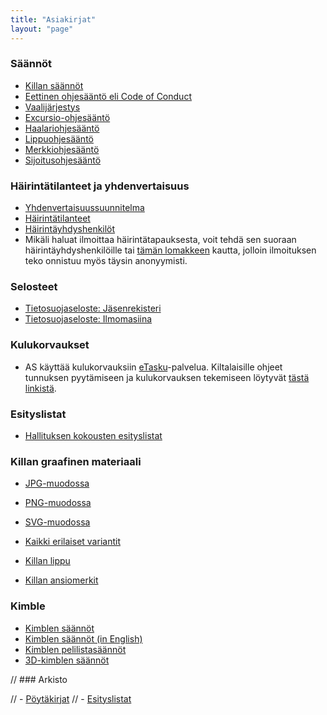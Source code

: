```yaml
---
title: "Asiakirjat"
layout: "page"
---
```


### Säännöt
- [Killan säännöt](docs/guild-rules)
- [Eettinen ohjesääntö eli Code of Conduct](docs/code-of-conduct)
- [Vaalijärjestys](docs/electoral-order)
- [Excursio-ohjesääntö](docs/excursion-guidelines)
- [Haalariohjesääntö](docs/overall-guidelines)
- [Lippuohjesääntö](docs/flag-guidelines)
- [Merkkiohjesääntö](docs/badge-guideline)
- [Sijoitusohjesääntö](docs/investment-guideline)



### Häirintätilanteet ja yhdenvertaisuus
- [Yhdenvertaisuussuunnitelma](harassment/plan-for-equality)
- [Häirintätilanteet](harassment/situations)
- [Häirintäyhdyshenkilöt](harassment/haryt)
- Mikäli haluat ilmoittaa häirintätapauksesta, voit tehdä sen suoraan häirintäyhdyshenkilöille tai [tämän lomakkeen](https://forms.gle/ZsDiCTF9WhabRn8UA) kautta, jolloin ilmoituksen teko onnistuu myös täysin anonyymisti.


### Selosteet
- [Tietosuojaseloste: Jäsenrekisteri](legal/privacy-policy-member)
- [Tietosuojaseloste: Ilmomasiina](legal/privacy-policy-ilmomasiina)

### Kulukorvaukset
- AS käyttää kulukorvauksiin [eTasku](https://www.etasku.fi/)-palvelua. Kiltalaisille ohjeet tunnuksen pyytämiseen ja kulukorvauksen tekemiseen löytyvät [tästä linkistä](https://drive.google.com/file/d/1_OGfwUXxugBYNFsS1IKSjqoqpnbJvFq1/view?usp=sharing).

### Esityslistat
- [Hallituksen kokousten esityslistat](https://drive.google.com/drive/folders/1eiCAypEm50P10ECT2bkTrbkNKnVqYz9Q?usp=sharing)


### Killan graafinen materiaali
- [JPG-muodossa](graphic-material/as_plain_bw.jpg)
- [PNG-muodossa](graphic-material/as_plain_bw.png)
- [SVG-muodossa](graphic-material/as_plain_bw.svg)
- [Kaikki erilaiset variantit](https://drive.google.com/drive/folders/1Cas84zny-b8Z-os7HorN-8k9a67Wq4k5?usp=sharing)

- [Killan lippu](http://old.as.fi/files/lippu2.jpg)
- [Killan ansiomerkit](http://old.as.fi/files/pranikat3.jpg)

### Kimble
- [Kimblen säännöt]()
- [Kimblen säännöt (in English)]()
- [Kimblen pelilistasäännöt]()
- [3D-kimblen säännöt]()

// ### Arkisto

// - [Pöytäkirjat](https://drive.google.com/drive/folders/1ggK-LWjm4-FSW_4yNRBhzp7lJZ9Uyga9?usp=sharing)
// - [Esityslistat](https://drive.google.com/drive/u/1/folders/1S7kn-8pqntZ4XfhY42wrwtbLPkAN531s?usp=sharing)

